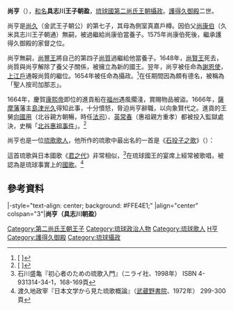 '''尚亨'''（{{bd|1610年|1月4日|？||}}），[[和名|和名]]'''具志川王子朝盈'''，[[琉球國|琉球國]][[第二尚氏王朝|第二尚氏王朝]][[攝政_(琉球)|攝政]]。[[護得久御殿|護得久御殿]]二世。

尚亨是[[尚久|尚久]]（金武王子朝公）的第七子，其母為側室真嘉戶樽。因伯父[[尚康伯|尚康伯]]（久米具志川王子朝通）無嗣，被過繼給尚康伯當養子。1575年尚康伯死後，繼承護得久御殿的家督之位。

尚亨無嗣，[[尚豐王|尚豐王]]將自己的第四子[[尚質|尚質]]過繼給他當養子。1648年，[[尚賢王|尚賢王]]死去，尚質與尚亨解除了養父子關係，被擁立為新的國王。翌年，尚亨被任命為[[謝恩使|謝恩使]]，[[上江戶|上江戶]]通報尚質的繼位。1654年被任命為攝政。<ref>[{{Cite web |url=http://manwe.lib.u-ryukyu.ac.jp/d-archive/s/viewer?&cd=00030240 |script-title=ja:中山王府相卿伝職年譜　向祐等著写本 |accessdate=2016-05-08 |archive-date=2017-09-02 |archive-url=https://web.archive.org/web/20170902092648/http://manwe.lib.u-ryukyu.ac.jp/d-archive/s/viewer?&cd=00030240 |dead-url=no }} {{lang|ja|中山王府相卿伝職年譜　向祐等著写本}}]</ref>在任期間因為頗有德名，被稱為「聖人按司加那志」。

1664年，慶賀[[康熙帝|康熙帝]]即位的進貢船在[[福州|福州]]遇風擱淺，賞賜物品被盜。1666年，[[薩摩藩|薩摩藩]]藩主[[島津光久|島津光久]]得知此事，十分憤怒，脅迫尚亨辭職，以向象賢代之。進貢的王舅[[向國用|向國用]]（北谷親方朝暢，時任[[法司|法司]]）、[[英常春|英常春]]（惠祖親方重孝）都被投入監獄處決，史稱「[[北谷惠祖事件|北谷惠祖事件]]」。<ref>[{{Cite web |url=http://ryukyushimpo.jp/news/storyid-42094-storytopic-121.html |script-title=ja:北谷・恵祖事件 沖縄コンパクト事典 |accessdate=2016-05-08 |archive-date=2015-09-14 |archive-url=https://web.archive.org/web/20150914190337/http://ryukyushimpo.jp/news/storyid-42094-storytopic-121.html |dead-url=no }} {{lang|ja|北谷・恵祖事件 沖縄コンパクト事典}}]</ref>

尚亨也是一位[[琉歌|琉歌]][[歌人|歌人]]，他所作的琉歌中最出名的一首是《[[石投子之歌|石投子之歌]]》（{{lang|ryu|石なぐの歌}}）：
{{quotation|{{lang|ryu|石なぐの 石の<ruby><rb>大石</rb><rp>(</rp><rt>うふし</rt><rp></rt><rp>)</rp></ruby> なるまでも うかきぶせみしょり 我御主がなし}} }}

這首琉歌與日本國歌《[[君之代|君之代]]》非常相似，<ref>石川盛亀『初心者のための琉歌入門』（ニライ社、1998年） ISBN 4-931314-34-1，168-169頁</ref>在琉球國王的宴席上經常被歌唱，被認為是琉球事實上的[[國歌|國歌]]。<ref>渡久地政宰『日本文学から見た琉歌概論』（[[武蔵野書院|武蔵野書院]]、1972年） 299-300頁</ref>
==參考資料==
{{reflist}}

{{start box}}
|-style="text-align: center; background: #FFE4E1;"
|align="center" colspan="3"|'''尚亨（具志川朝盈）'''
{{s-before|[[尚盛|尚盛]]<br/>（金武朝貞）}}
{{s-title|[[琉球國|琉球]][[琉球攝政列表|攝政]]|1654年—1666年}}
{{s-after|[[向象賢|向象賢]]<br/>（羽地朝秀）}}
{{end box}}
{{琉球攝政}}
[[Category:第二尚氏王朝王子|Category:第二尚氏王朝王子]]
[[Category:琉球政治人物|Category:琉球政治人物]]
[[Category:琉球歌人|Category:琉球歌人]]
[[Category:尚姓|H亨]]
[[Category:護得久御殿|Category:護得久御殿]]
[[Category:琉球攝政|Category:琉球攝政]]
